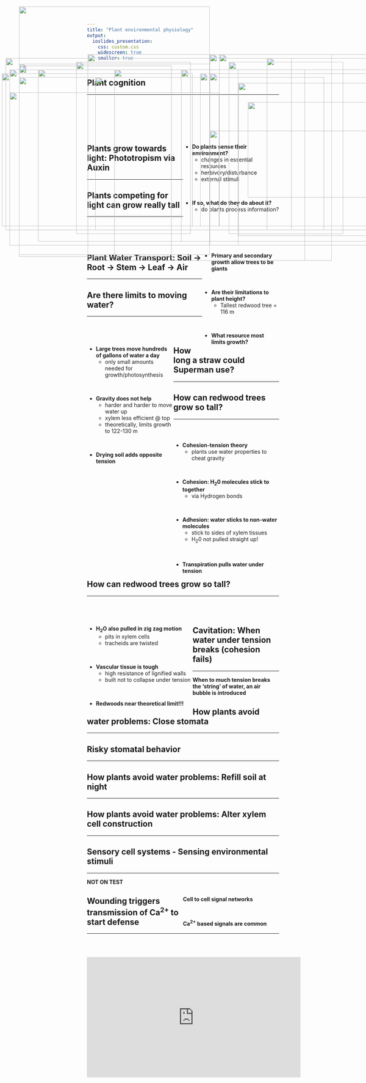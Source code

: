 ```yaml
---
title: "Plant environmental physiology"
output: 
  ioslides_presentation:
    css: custom.css
    widescreen: true
    smaller: true
---
```


## Plant cognition
<hr>
<br/>
<br/>
<br/>
<br/>
<br/>

<div style="float: right; width: 50%;">

* **Do plants sense their environment?**
    * changes in essential resources
    * herbivory/disturbance
    * external stimuli

<br/>

* **If so, what do they do about it?**
    * do plants process information?

</div>

<IMG STYLE="position:absolute; TOP:190px; LEFT:100px; WIDTH:450px; HEIGHT:450px" SRC="images/brains.jpg">

## Plants grow towards light:  Phototropism via Auxin
<hr>

<IMG STYLE="position:absolute; TOP:250px; LEFT:25px; WIDTH:550px; HEIGHT:350px" SRC="images/auxin2.jpg">

<IMG STYLE="position:absolute; TOP:275px; LEFT:650px; WIDTH:400px; HEIGHT:250px" SRC="images/auxin.png">

<!-- ## Sunflowers in the light -->
<!-- <hr> -->

<!-- <iframe width="560" height="315" src="https://www.youtube.com/embed/GCRNHdGXTi4" frameborder="0" allow="autoplay; encrypted-media" allowfullscreen></iframe> -->

## Plants competing for light can grow really tall
<hr>
<br/>
<br/>
<br/>


<IMG STYLE="position:absolute; TOP:190px; LEFT:25px; WIDTH:600px; HEIGHT:460px" SRC="images/redwood.jpg">

<div style="float: right; width: 40%;">

* **Primary and secondary growth allow trees to be giants**

<br/>

* **Are their limitations to plant height?**
    + Tallest redwood tree = 116 m
      
<br/>

* **What resource most limits growth?** 

</div> 

## Plant Water Transport: Soil → Root → Stem → Leaf →  Air
<hr>

<IMG STYLE="position:absolute; TOP:175px; LEFT:50px; WIDTH:500px; HEIGHT:500px" SRC="images/spad_water.jpg">

<IMG STYLE="position:absolute; TOP:200px; LEFT:550px; WIDTH:500px; HEIGHT:450px" SRC="images/stemwater.jpg">

## Are there limits to moving water?
<hr>
<br/>
<br/>

<IMG STYLE="position:absolute; TOP:150px; LEFT:550px; WIDTH:600px; HEIGHT:500px" SRC="images/vessels.jpg">

<div style="float: left; width: 45%;">

* **Large trees move hundreds of gallons of water a day**
    + only small amounts needed for growth/photosynthesis

<br/>

* **Gravity does not help**
    + harder and harder to move water up
    + xylem less efficient @ top
    + theoretically, limits growth to 122-130 m

<br/>

* **Drying soil adds opposite tension**

</div> 

## How long a straw could Superman use?
<hr>

<IMG STYLE="position:absolute; TOP:170px; LEFT:200px; WIDTH:300px; HEIGHT:450px" SRC="images/straw.jpg">

<IMG STYLE="position:absolute; TOP:170px; LEFT:600px; WIDTH:300px; HEIGHT:450px" SRC="images/superman.png">
 
## How can redwood trees grow so tall?
<hr>
<br/>

<div style="float: left; width: 55%;">

* **Cohesion-tension theory**
    + plants use water properties to cheat gravity

<br/>

* **Cohesion: H~2~0 molecules stick to together**
    + via Hydrogen bonds

<br/>

* **Adhesion: water sticks to non-water molecules**
    + stick to sides of xylem tissues
    + H~2~0 not pulled straight up!

<br/>

* **Transpiration pulls water under tension**
</div> 
 
<IMG STYLE="position:absolute; TOP:225px; LEFT:625px; WIDTH:400px; HEIGHT:400px" SRC="images/water_drop.jpg">

## How can redwood trees grow so tall?
<hr>
<br/>
<br/>

<div style="float: left; width: 55%;">

* **H~2~O also pulled in zig zag motion**
    + pits in xylem cells
    + tracheids are twisted

<br/>

* **Vascular tissue is tough**
    + high resistance of lignified walls
    + built not to collapse under tension
  
<br/>

* **Redwoods near theoretical limit!!!** 
  
</div> 

<IMG STYLE="position:absolute; TOP:190px; LEFT:475px; WIDTH:600px; HEIGHT:450px" SRC="images/vessels_pits.jpg">

## Cavitation: When water under tension breaks (cohesion fails)
<hr>
**When to much tension breaks the 'string' of water, an air bubble is introduced**
<IMG STYLE="position:absolute; TOP:200px; LEFT:5px; WIDTH:500px; HEIGHT:400px" SRC="images/embolism.jpg">

<IMG STYLE="position:absolute; TOP:200px; LEFT:525px; WIDTH:550px; HEIGHT:400px" SRC="images/embolism2.jpg">

##

<IMG STYLE="position:absolute; TOP:25px; LEFT:50px; WIDTH:500px; HEIGHT:650px" SRC="images/heart_attack.png">

<IMG STYLE="position:absolute; TOP:150px; LEFT:575px; WIDTH:450px; HEIGHT:450px" SRC="images/xylemdead.jpg">

<!-- ## Do plants sense cavitation events and repair them?  -->
<!-- <hr> -->

<!-- <IMG STYLE="position:absolute; TOP:270px; LEFT:50px; WIDTH:400px; HEIGHT:300px" SRC="images/embolism3.jpg"> -->

<!-- <IMG STYLE="position:absolute; TOP:190px; LEFT:550px; WIDTH:450px; HEIGHT:450px" SRC="images/xylemdead.jpg"> -->

<!-- <IMG STYLE="position:absolute; TOP:200px; LEFT:550px; WIDTH:500px; HEIGHT:400px" SRC="images/studying_caviatation.jpg"> -->

## How plants avoid water problems: Close stomata
<hr>

<IMG STYLE="position:absolute; TOP:210px; LEFT:250px; WIDTH:600px; HEIGHT:400px" SRC="images/closed_stomata.jpg">

## Risky stomatal behavior
<hr>

<IMG STYLE="position:absolute; TOP:150px; LEFT:230px; WIDTH:640px; HEIGHT:540px" SRC="images/gs_vpd.jpg">

## How plants avoid water problems: Refill soil at night
<hr>

<IMG STYLE="position:absolute; TOP:160px; LEFT:15px; WIDTH:750px; HEIGHT:450px" SRC="images/soil_refilling.png">

<IMG STYLE="position:absolute; TOP:160px; LEFT:700px; WIDTH:350px; HEIGHT:450px" SRC="images/waterlift.jpg">

## How plants avoid water problems: Alter xylem cell construction
<hr>

<IMG STYLE="position:absolute; TOP:210px; LEFT:50px; WIDTH:400px; HEIGHT:400px" SRC="images/xylem_art_1.jpg">

<IMG STYLE="position:absolute; TOP:150px; LEFT:550px; WIDTH:450px; HEIGHT:500px" SRC="images/diameter.png">

## Sensory cell systems - Sensing environmental stimuli
<hr>
**NOT ON TEST**
<br/>

<IMG STYLE="position:absolute; TOP:180px; LEFT:50px; WIDTH:400px; HEIGHT:500px" SRC="images/signals.jpg">

<IMG STYLE="position:absolute; TOP:350px; LEFT:550px; WIDTH:450px; HEIGHT:300px" SRC="images/signals2.jpg">

<div style="float: right; width: 50%;">

**Cell to cell signal networks**

<br/>

**Ca^2+^ based signals are common**

</div>

## Wounding triggers transmission of Ca^2+^ to start defense
<hr>
<br/>

<IMG STYLE="position:absolute; TOP:190px; LEFT:300px; WIDTH:500px; HEIGHT:500px" SRC="images/science_paper.jpg">

##

<iframe width="560" height="315" src="https://www.youtube.com/embed/Lzq-wRHCTKc" frameborder="0" allow="autoplay; encrypted-media" allowfullscreen></iframe>

<!-- ## Don't mess with the acacia tree! -->
<!-- <hr> -->

<!-- <IMG STYLE="position:absolute; TOP:180px; LEFT:200px; WIDTH:700px; HEIGHT:500px" SRC="images/acacia.jpg"> -->

<!-- ## Plant herbivore defenses: Ethylene  -->
<!-- <hr> -->

<!-- <IMG STYLE="position:absolute; TOP:190px; LEFT:100px; WIDTH:900px; HEIGHT:450px" SRC="images/acacia2.png"> -->
 

<!-- ## Protective perfumes -->
<!-- <hr> -->

<!-- <IMG STYLE="position:absolute; TOP:175px; LEFT:250px; WIDTH:600px; HEIGHT:500px" SRC="images/protective_perfumes.png"> -->

<!-- ##  -->

<!-- <IMG STYLE="position:absolute; TOP:175px; LEFT:250px; WIDTH:600px; HEIGHT:400px" SRC="images/plant_smart.png"> -->